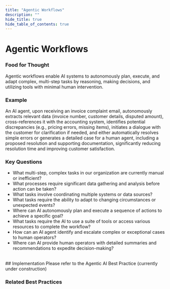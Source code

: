 ```yaml
---
title: "Agentic Workflows"
description: ""
hide_title: true
hide_table_of_contents: true
---
```



<PageViewTracker featureName="AI_CAPABILITY_AGENTIC_WORKFLOWS" />

<div className="hero-header">
  <h1>Agentic Workflows</h1>
</div>

### Food for Thought

Agentic workflows enable AI systems to autonomously plan, execute, and adapt complex, multi-step tasks by reasoning, making decisions, and utilizing tools with minimal human intervention.

### Example

An AI agent, upon receiving an invoice complaint email, autonomously extracts relevant data (invoice number, customer details, disputed amount), cross-references it with the accounting system, identifies potential discrepancies (e.g., pricing errors, missing items), initiates a dialogue with the customer for clarification if needed, and either automatically resolves simple errors or generates a detailed case for a human agent, including a proposed resolution and supporting documentation, significantly reducing resolution time and improving customer satisfaction.

### Key Questions

- What multi-step, complex tasks in our organization are currently manual or inefficient?
- What processes require significant data gathering and analysis before action can be taken?
- What tasks involve coordinating multiple systems or data sources?
- What tasks require the ability to adapt to changing circumstances or unexpected events?
- Where can AI autonomously plan and execute a sequence of actions to achieve a specific goal?
- What tasks require the AI to use a suite of tools or access various resources to complete the workflow?
- How can an AI agent identify and escalate complex or exceptional cases to human operators?
- Where can AI provide human operators with detailed summaries and recommendations to expedite decision-making?

<br />

<div className="section-with-background blue">
  ## Implementation
  Please refer to the Agentic AI Best Practice (currently under construction)

### Related Best Practices

<ul className="button-grid">
  <IconLinkButton href="#" text="Agentic AI" disabled={true} />
</ul>

</div>
